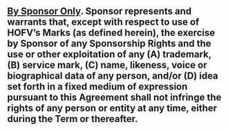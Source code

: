 ## [By Sponsor Only]{.underline}. Sponsor represents and warrants that, except with respect to use of HOFV's Marks (as defined herein), the exercise by Sponsor of any Sponsorship Rights and the use or other exploitation of any (A) trademark, (B) service mark, (C) name, likeness, voice or biographical data of any person, and/or (D) idea set forth in a fixed medium of expression pursuant to this Agreement shall not infringe the rights of any person or entity at any time, either during the Term or thereafter. {#representation-and-warranties:by-sponsor-only}
